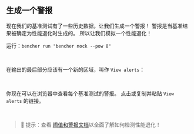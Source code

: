 
## 生成一个警报

现在我们的基准测试有了一些历史数据，让我们生成一个警报！
警报是当基准结果被确定为性能退化时生成的。
所以让我们模拟一个性能退化！

运行：`bencher run "bencher mock --pow 8"`

<br />

在输出的最后部分应该有一个新的区域，叫作 `View alerts`：

<QSAlertOutput />

<br />

你现在可以在浏览器中查看每个基准测试的警报。
点击或复制并粘贴 `View alerts` 的链接。

<br />

> 🐰 提示：查看 [阈值和警报文档](/zh/docs/explanation/thresholds/)以全面了解如何检测性能退化！